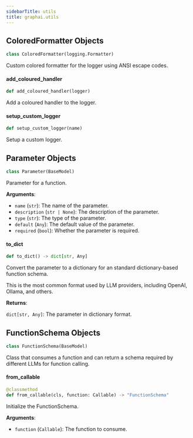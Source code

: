 ```yaml
---
sidebarTitle: utils
title: graphai.utils
---
```


## ColoredFormatter Objects

```python
class ColoredFormatter(logging.Formatter)
```

Custom colored formatter for the logger using ANSI escape codes.

#### add\_coloured\_handler

```python
def add_coloured_handler(logger)
```

Add a coloured handler to the logger.

#### setup\_custom\_logger

```python
def setup_custom_logger(name)
```

Setup a custom logger.

## Parameter Objects

```python
class Parameter(BaseModel)
```

Parameter for a function.

**Arguments**:

- `name` (`str`): The name of the parameter.
- `description` (`str | None`): The description of the parameter.
- `type` (`str`): The type of the parameter.
- `default` (`Any`): The default value of the parameter.
- `required` (`bool`): Whether the parameter is required.

#### to\_dict

```python
def to_dict() -> dict[str, Any]
```

Convert the parameter to a dictionary for an standard dictionary-based function schema.

This is the most common format used by LLM providers, including OpenAI, Ollama, and others.

**Returns**:

`dict[str, Any]`: The parameter in dictionary format.

## FunctionSchema Objects

```python
class FunctionSchema(BaseModel)
```

Class that consumes a function and can return a schema required by
different LLMs for function calling.

#### from\_callable

```python
@classmethod
def from_callable(cls, function: Callable) -> "FunctionSchema"
```

Initialize the FunctionSchema.

**Arguments**:

- `function` (`Callable`): The function to consume.

